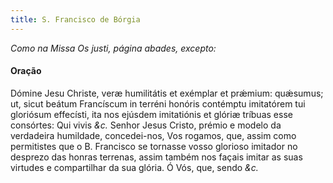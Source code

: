 ```yaml
---
title: S. Francisco de Bórgia
---
```


<em>Como na Missa Os justi, página abades, excepto:</em>

<h4 class="text-center">Oração</h4>
<div class="grid grid-cols-2 gap-5">
  <span class="text-justify">
    Dómine Jesu Christe, veræ humilitátis et exémplar et prǽmium: quǽsumus; ut,
    sicut beátum Francíscum in terréni honóris contémptu imitatórem tui
    gloriósum effecísti, ita nos ejúsdem imitatiónis et glóriæ tríbuas esse
    consórtes: Qui vivis <em>&c.</em>
  </span>
  <span class="text-justify">
    Senhor Jesus Cristo, prémio e modelo da verdadeira humildade, concedei-nos,
    Vos rogamos, que, assim como permitistes que o B. Francisco se tornasse
    vosso glorioso imitador no desprezo das honras terrenas, assim também nos
    façais imitar as suas virtudes e compartilhar da sua glória. Ó Vós, que,
    sendo <em>&c.</em>
  </span>
</div>
